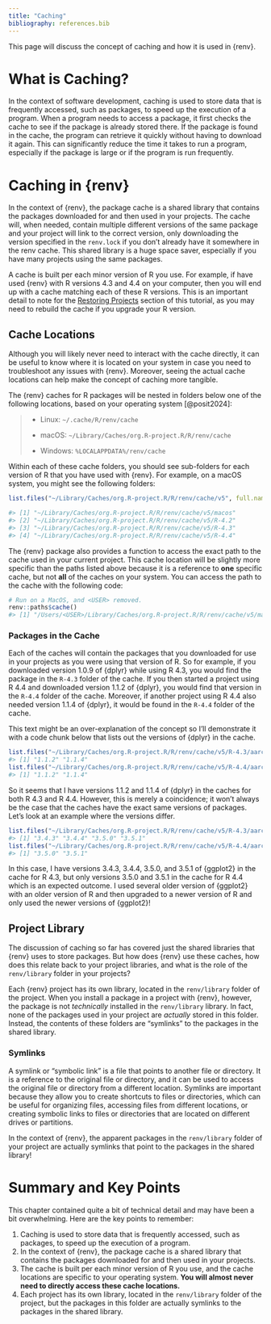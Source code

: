 ```yaml
---
title: "Caching"
bibliography: references.bib
---
```


This page will discuss the concept of caching and how it is used in {renv}.

<!-- -   briefly describe caching and the fact that there are shared libraries -->

<!-- -   discuss how {renv} uses caching -->

<!--     -   shared {renv} library for packages on local system -->

<!--     -   installation of packages, and checks for packages first in the shared library -->

<!--     -   "symlinks" to the shared library in `renv/library` -->

# What is Caching?

In the context of software development, caching is used to store data that is frequently accessed, such as packages, to speed up the execution of a program. When a program needs to access a package, it first checks the cache to see if the package is already stored there. If the package is found in the cache, the program can retrieve it quickly without having to download it again. This can significantly reduce the time it takes to run a program, especially if the package is large or if the program is run frequently.

# Caching in {renv}

In the context of {renv}, the package cache is a shared library that contains the packages downloaded for and then used in your projects. The cache will, when needed, contain multiple different versions of the same package and your project will link to the correct version, only downloading the version specified in the `renv.lock` if you don't already have it somewhere in the renv cache. This shared library is a huge space saver, especially if you have many projects using the same packages.

A cache is built per each minor version of R you use. For example, if have used {renv} with R versions 4.3 and 4.4 on your computer, then you will end up with a cache matching each of these R versions. This is an important detail to note for the [Restoring Projects](restoring_a_project.html) section of this tutorial, as you may need to rebuild the cache if you upgrade your R version.

## Cache Locations

Although you will likely never need to interact with the cache directly, it can be useful to know where it is located on your system in case you need to troubleshoot any issues with {renv}. Moreover, seeing the actual cache locations can help make the concept of caching more tangible.

The {renv} caches for R packages will be nested in folders below one of the following locations, based on your operating system [@posit2024]:

> -   Linux: `~/.cache/R/renv/cache`
>
> -   macOS: `~/Library/Caches/org.R-project.R/R/renv/cache`
>
> -   Windows: `%LOCALAPPDATA%/renv/cache`

Within each of these cache folders, you should see sub-folders for each version of R that you have used with {renv}. For example, on a macOS system, you might see the following folders:

``` r
list.files("~/Library/Caches/org.R-project.R/R/renv/cache/v5", full.names = T)

#> [1] "~/Library/Caches/org.R-project.R/R/renv/cache/v5/macos"
#> [2] "~/Library/Caches/org.R-project.R/R/renv/cache/v5/R-4.2"
#> [3] "~/Library/Caches/org.R-project.R/R/renv/cache/v5/R-4.3"
#> [4] "~/Library/Caches/org.R-project.R/R/renv/cache/v5/R-4.4"
```

The {renv} package also provides a function to access the exact path to the cache used in your current project. This cache location will be slightly more specific than the paths listed above because it is a reference to **one** specific cache, but not **all** of the caches on your system. You can access the path to the cache with the following code:

``` r
# Run on a MacOS, and <USER> removed. 
renv::paths$cache()
#> [1] "/Users/<USER>/Library/Caches/org.R-project.R/R/renv/cache/v5/macos/R-4.4/aarch64-apple-darwin20"
```


### Packages in the Cache

Each of the caches will contain the packages that you downloaded for use in your projects as you were using that version of R. So for example, if you downloaded version 1.0.9 of {dplyr} while using R 4.3, you would find the package in the `R-4.3` folder of the cache. If you then started a project using R 4.4 and downloaded version 1.1.2 of {dplyr}, you would find that version in the `R-4.4` folder of the cache. Moreover, if another project using R 4.4 also needed version 1.1.4 of {dplyr}, it would be found in the `R-4.4` folder of the cache.

This text might be an over-explanation of the concept so I'll demonstrate it with a code chunk below that lists out the versions of {dplyr} in the cache.

``` r
list.files("~/Library/Caches/org.R-project.R/R/renv/cache/v5/R-4.3/aarch64-apple-darwin20/dplyr")
#> [1] "1.1.2" "1.1.4"
list.files("~/Library/Caches/org.R-project.R/R/renv/cache/v5/R-4.4/aarch64-apple-darwin20/dplyr")
#> [1] "1.1.2" "1.1.4"
```

So it seems that I have versions 1.1.2 and 1.1.4 of {dplyr} in the caches for both R 4.3 and R 4.4. However, this is merely a coincidence; it won't always be the case that the caches have the exact same versions of packages. Let's look at an example where the versions differ.

``` r
list.files("~/Library/Caches/org.R-project.R/R/renv/cache/v5/R-4.3/aarch64-apple-darwin20/ggplot2")
#> [1] "3.4.3" "3.4.4" "3.5.0" "3.5.1"
list.files("~/Library/Caches/org.R-project.R/R/renv/cache/v5/R-4.4/aarch64-apple-darwin20/ggplot2")
#> [1] "3.5.0" "3.5.1"
```

In this case, I have versions 3.4.3, 3.4.4, 3.5.0, and 3.5.1 of {ggplot2} in the cache for R 4.3, but only versions 3.5.0 and 3.5.1 in the cache for R 4.4 which is an expected outcome. I used several older version of {ggplot2} with an older version of R and then upgraded to a newer version of R and only used the newer versions of {ggplot2}!

## Project Library

The discussion of caching so far has covered just the shared libraries that {renv} uses to store packages. But how does {renv} use these caches, how does this relate back to your project libraries, and what is the role of the `renv/library` folder in your projects?

Each {renv} project has its own library, located in the `renv/library` folder of the project. When you install a package in a project with {renv}, however, the package is not *technically* installed in the `renv/library` library. In fact, none of the packages used in your project are *actually* stored in this folder. Instead, the contents of these folders are "symlinks" to the packages in the shared library. 

### Symlinks

A symlink or "symbolic link" is a file that points to another file or directory. It is a reference to the original file or directory, and it can be used to access the original file or directory from a different location. Symlinks are important because they allow you to create shortcuts to files or directories, which can be useful for organizing files, accessing files from different locations, or creating symbolic links to files or directories that are located on different drives or partitions.

In the context of {renv}, the apparent packages in the `renv/library` folder of your project are actually symlinks that point to the packages in the shared library!


# Summary and Key Points

This chapter contained quite a bit of technical detail and may have been a bit overwhelming. Here are the key points to remember:

1. Caching is used to store data that is frequently accessed, such as packages, to speed up the execution of a program.
2. In the context of {renv}, the package cache is a shared library that contains the packages downloaded for and then used in your projects.
3. The cache is built per each minor version of R you use, and the cache locations are specific to your operating system. **You will almost never need to directly access these cache locations.**
4. Each project has its own library, located in the `renv/library` folder of the project, but the packages in this folder are actually symlinks to the packages in the shared library.






